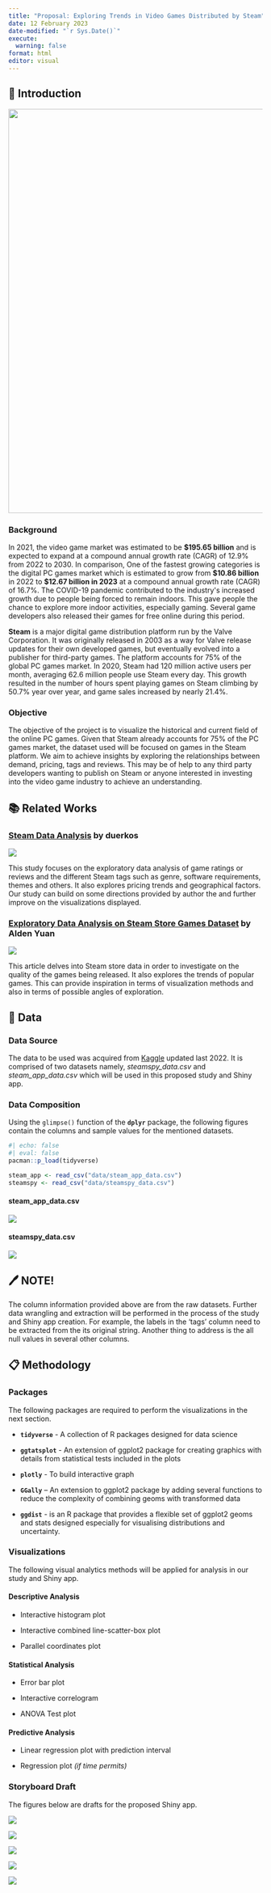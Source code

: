 ```yaml
---
title: "Proposal: Exploring Trends in Video Games Distributed by Steam"
date: 12 February 2023
date-modified: "`r Sys.Date()`"
execute:
  warning: false
format: html
editor: visual
---
```


## 📢 Introduction

![](images/image-762791765.png){fig-align="center" width="800"}

### Background

In 2021, the video game market was estimated to be **\$195.65 billion** and is expected to expand at a compound annual growth rate (CAGR) of 12.9% from 2022 to 2030. In comparison, One of the fastest growing categories is the digital PC games market which is estimated to grow from **\$10.86 billion** in 2022 to **\$12.67 billion in 2023** at a compound annual growth rate (CAGR) of 16.7%. The COVID-19 pandemic contributed to the industry\'s increased growth due to people being forced to remain indoors. This gave people the chance to explore more indoor activities, especially gaming. Several game developers also released their games for free online during this period.

**Steam** is a major digital game distribution platform run by the Valve Corporation. It was originally released in 2003 as a way for Valve release updates for their own developed games, but eventually evolved into a publisher for third-party games. The platform accounts for 75% of the global PC games market. In 2020, Steam had 120 million active users per month, averaging 62.6 million people use Steam every day. This growth resulted in the number of hours spent playing games on Steam climbing by 50.7% year over year, and game sales increased by nearly 21.4%.

### Objective

The objective of the project is to visualize the historical and current field of the online PC games. Given that Steam already accounts for 75% of the PC games market, the dataset used will be focused on games in the Steam platform. We aim to achieve insights by exploring the relationships between demand, pricing, tags and reviews. This may be of help to any third party developers wanting to publish on Steam or anyone interested in investing into the video game industry to achieve an understanding.

## 📚 Related Works

### [Steam Data Analysis](https://duerkos.github.io/steam_analysis/ "Steam Data Analysis") by duerkos

![](images/image-1142086454.png){fig-align="center"}

This study focuses on the exploratory data analysis of game ratings or reviews and the different Steam tags such as genre, software requirements, themes and others. It also explores pricing trends and geographical factors. Our study can build on some directions provided by author the and further improve on the visualizations displayed.

### [**Exploratory Data Analysis on Steam Store Games Dataset**](https://aldenyuan.medium.com/exploratory-data-analysis-on-steam-store-games-dataset-f4ff06da44eb "Exploratory Data Analysis on Steam Store Games Dataset") **by Alden Yuan**

![](images/image-523766504.png)

This article delves into Steam store data in order to investigate on the quality of the games being released. It also explores the trends of popular games. This can provide inspiration in terms of visualization methods and also in terms of possible angles of exploration.

## 📁 Data

### Data Source

The data to be used was acquired from [Kaggle](https://www.kaggle.com/datasets/vicentearce/steam-and-steam-spy-raw-datasets?select=steamspy_data.csv "Steam and Steam Spy raw datasets") updated last 2022. It is comprised of two datasets namely, *steamspy_data.csv* and *steam_app_data.csv* which will be used in this proposed study and Shiny app.

### Data Composition

Using the `glimpse()` function of the **`dplyr`** package, the following figures contain the columns and sample values for the mentioned datasets.

```r
#| echo: false
#| eval: false
pacman::p_load(tidyverse)

steam_app <- read_csv("data/steam_app_data.csv")
steamspy <- read_csv("data/steamspy_data.csv")
```

#### steam_app_data.csv

![](images/image-53703101.png){.glimpse}

#### steamspy_data.csv

![](images/image-1573838313.png){.glimpse}

::: {.callout-note icon="false"}
## 🖊️ NOTE!

The column information provided above are from the raw datasets. Further data wrangling and extraction will be performed in the process of the study and Shiny app creation. For example, the labels in the 'tags' column need to be extracted from the its original string. Another thing to address is the all null values in several other columns.
:::

## 📋 Methodology 

### Packages

The following packages are required to perform the visualizations in the next section.

-   **`tidyverse`** - A collection of R packages designed for data science

-   **`ggtatsplot`** - An extension of ggplot2 package for creating graphics with details from statistical tests included in the plots

-   **`plotly`** - To build interactive graph

-   **`GGally`** -- An extension to ggplot2 package by adding several functions to reduce the complexity of combining geoms with transformed data

-   **`ggdist`** - is an R package that provides a flexible set of ggplot2 geoms and stats designed especially for visualising distributions and uncertainty.

### Visualizations

The following visual analytics methods will be applied for analysis in our study and Shiny app.

#### Descriptive Analysis

-   Interactive histogram plot

-   Interactive combined line-scatter-box plot

-   Parallel coordinates plot

#### Statistical Analysis

-   Error bar plot

-   Interactive correlogram

-   ANOVA Test plot

#### Predictive Analysis

-   Linear regression plot with prediction interval

-   Regression plot *(if time permits)*

### Storyboard Draft

The figures below are drafts for the proposed Shiny app.

![](images/image-703878195.png){fig-align="center"}

![](images/image-309878857.png){fig-align="center"}

![](images/image-1669396911.png){fig-align="center"}

![](images/image-661351596.png){fig-align="center"}

![](images/image-1159462659.png){fig-align="center"}
